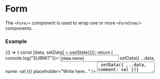
<Meta title="Components/Forms/Form" component={Form} />

# Form

The `<Form/>` component is used to wrap one or more `<FormItem/>` components.

<ArgsTable of={Form} />

### Example

<Canvas>
    <Story name="basic">
        {() => {
            const [data, setData] = useState({});
            return (
                <Form onSubmit={() => console.log("SUBMIT")}>
                    <FormItem label="Your name">
                        <Input
                            value={data.name}
                            onChange={(val) => setData({ ...data, name: val })}
                            placeholder="Write here..."
                        />
                    </FormItem>
                    <FormItem label="Your comment">
                        <Textarea
                            value={data.comment}
                            onChange={(val) => setData({ ...data, comment: val })}
                            placeholder="Write here..."
                        />
                    </FormItem>
                    <FormItem>
                        <Checkbox
                            checked={data.checked}
                            onChange={(val) => setData({ ...data, checked: val })}
                        >
                            Send to everyone
                        </Checkbox>
                    </FormItem>
                    <FormButtons>
                        <Button type="submit" color="primary">
                            Submit comment
                        </Button>
                        <Button onClick={() => setData({})}>Clear form</Button>
                    </FormButtons>
                </Form>
            );
        }}
    </Story>
</Canvas>
